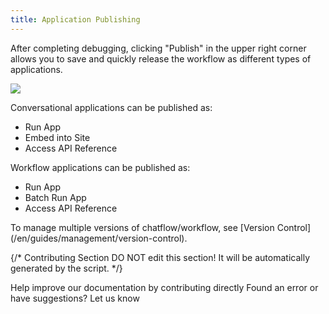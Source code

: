 ```yaml
---
title: Application Publishing
---
```



After completing debugging, clicking "Publish" in the upper right corner allows you to save and quickly release the workflow as different types of applications.

![](https://assets-docs.dify.ai/dify-enterprise-mintlify/en/guides/workflow/ea40850e9b8cc216b540362a7425ac5c.png)

Conversational applications can be published as:

* Run App
* Embed into Site
* Access API Reference

Workflow applications can be published as:

* Run App
* Batch Run App
* Access API Reference

<Info>
To manage multiple versions of chatflow/workflow, see [Version Control](/en/guides/management/version-control).
</Info>

{/*
Contributing Section
DO NOT edit this section!
It will be automatically generated by the script.
*/}

<CardGroup cols="2">
    <Card
        title="Edit this page"
        icon="pen-to-square"
        href="https://github.com/langgenius/dify-docs/edit/main/en/guides/workflow/publish.mdx"
    >
        Help improve our documentation by contributing directly
    </Card>
    <Card
        title="Report an issue"
        icon="github"
        href="https://github.com/langgenius/dify-docs/issues/new?title=Documentation%20Issue%3A%20&body=%23%23%20Issue%20Description%0A%3C%21--%20Please%20briefly%20describe%20the%20issue%20you%20found%20--%3E%0A%0A%23%23%20Page%20Link%0Ahttps%3A%2F%2Fgithub.com%2Flanggenius%2Fdify-docs%2Fblob%2Fmain%2Fen/guides/workflow%2Fpublish.mdx%0A%0A%23%23%20Suggested%20Changes%0A%3C%21--%20If%20you%20have%20specific%20suggestions%20for%20changes%2C%20please%20describe%20them%20here%20--%3E%0A%0A%3C%21--%20Thank%20you%20for%20helping%20improve%20our%20documentation%21%20--%3E"
    >
        Found an error or have suggestions? Let us know
    </Card>
</CardGroup>
